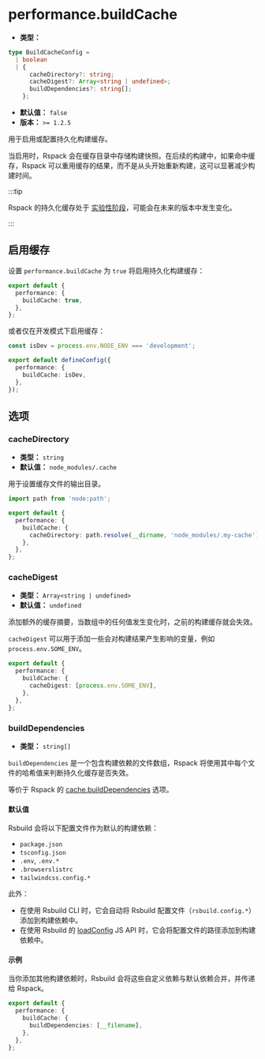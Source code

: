 # performance.buildCache

- **类型：**

```ts
type BuildCacheConfig =
  | boolean
  | {
      cacheDirectory?: string;
      cacheDigest?: Array<string | undefined>;
      buildDependencies?: string[];
    };
```

- **默认值：** `false`
- **版本：** `>= 1.2.5`

用于启用或配置持久化构建缓存。

当启用时，Rspack 会在缓存目录中存储构建快照。在后续的构建中，如果命中缓存，Rspack 可以重用缓存的结果，而不是从头开始重新构建，这可以显著减少构建时间。

:::tip

Rspack 的持久化缓存处于 [实验性阶段](https://rspack.dev/zh/config/experiments#experimentscache)，可能会在未来的版本中发生变化。

:::

## 启用缓存

设置 `performance.buildCache` 为 `true` 将启用持久化构建缓存：

```ts title="rsbuild.config.ts"
export default {
  performance: {
    buildCache: true,
  },
};
```

或者仅在开发模式下启用缓存：

```ts title="rsbuild.config.ts"
const isDev = process.env.NODE_ENV === 'development';

export default defineConfig({
  performance: {
    buildCache: isDev,
  },
});
```

## 选项

### cacheDirectory

- **类型：** `string`
- **默认值：** `node_modules/.cache`

用于设置缓存文件的输出目录。

```ts title="rsbuild.config.ts"
import path from 'node:path';

export default {
  performance: {
    buildCache: {
      cacheDirectory: path.resolve(__dirname, 'node_modules/.my-cache'),
    },
  },
};
```

### cacheDigest

- **类型：** `Array<string | undefined>`
- **默认值：** `undefined`

添加额外的缓存摘要，当数组中的任何值发生变化时，之前的构建缓存就会失效。

`cacheDigest` 可以用于添加一些会对构建结果产生影响的变量，例如 `process.env.SOME_ENV`。

```ts title="rsbuild.config.ts"
export default {
  performance: {
    buildCache: {
      cacheDigest: [process.env.SOME_ENV],
    },
  },
};
```

### buildDependencies

- **类型：** `string[]`

`buildDependencies` 是一个包含构建依赖的文件数组，Rspack 将使用其中每个文件的哈希值来判断持久化缓存是否失效。

等价于 Rspack 的 [cache.buildDependencies](https://rspack.dev/zh/config/experiments#cachebuilddependencies) 选项。

#### 默认值

Rsbuild 会将以下配置文件作为默认的构建依赖：

- `package.json`
- `tsconfig.json`
- `.env`, `.env.*`
- `.browserslistrc`
- `tailwindcss.config.*`

此外：

- 在使用 Rsbuild CLI 时，它会自动将 Rsbuild 配置文件（`rsbuild.config.*`）添加到构建依赖中。
- 在使用 Rsbuild 的 [loadConfig](/api/javascript-api/core#loadconfig) JS API 时，它会将配置文件的路径添加到构建依赖中。

#### 示例

当你添加其他构建依赖时，Rsbuild 会将这些自定义依赖与默认依赖合并，并传递给 Rspack。

```ts title="rsbuild.config.ts"
export default {
  performance: {
    buildCache: {
      buildDependencies: [__filename],
    },
  },
};
```
